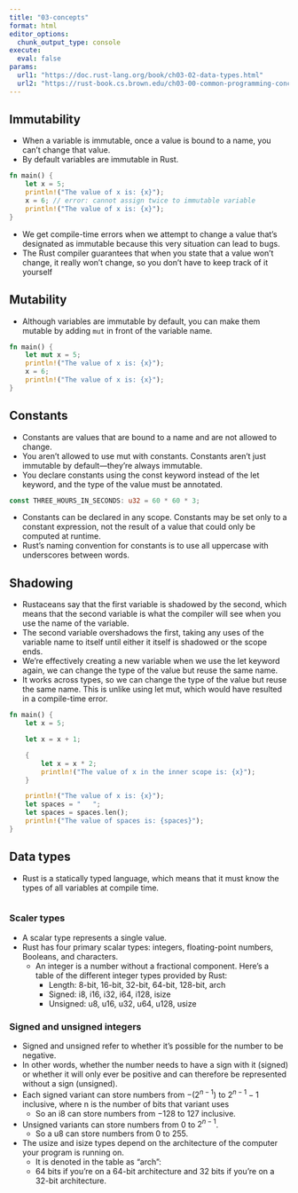 ```yaml
---
title: "03-concepts"
format: html
editor_options: 
  chunk_output_type: console
execute:
  eval: false
params: 
  url1: "https://doc.rust-lang.org/book/ch03-02-data-types.html"
  url2: "https://rust-book.cs.brown.edu/ch03-00-common-programming-concepts.html"
---
```


## Immutability

- When a variable is immutable, once a value is bound to a name, you can’t change that value. 
- By default variables are immutable in Rust.

```rust
fn main() {
    let x = 5;
    println!("The value of x is: {x}");
    x = 6; // error: cannot assign twice to immutable variable
    println!("The value of x is: {x}");
}
```

- We get compile-time errors when we attempt to change a value that’s designated as immutable because this very situation can lead to bugs.
- The Rust compiler guarantees that when you state that a value won’t change, it really won’t change, so you don’t have to keep track of it yourself

## Mutability

- Although variables are immutable by default, you can make them mutable by adding `mut` in front of the variable name.

```rust
fn main() {
    let mut x = 5;
    println!("The value of x is: {x}");
    x = 6;
    println!("The value of x is: {x}");
}
```

## Constants

- Constants are values that are bound to a name and are not allowed to change.
- You aren’t allowed to use mut with constants. Constants aren’t just immutable by default—they’re always immutable.
- You declare constants using the const keyword instead of the let keyword, and the type of the value must be annotated.

```rust
const THREE_HOURS_IN_SECONDS: u32 = 60 * 60 * 3;
```

- Constants can be declared in any scope. Constants may be set only to a constant expression, not the result of a value that could only be computed at runtime.
- Rust’s naming convention for constants is to use all uppercase with underscores between words.

## Shadowing

- Rustaceans say that the first variable is shadowed by the second, which means that the second variable is what the compiler will see when you use the name of the variable.
- The second variable overshadows the first, taking any uses of the variable name to itself until either it itself is shadowed or the scope ends.
- We’re effectively creating a new variable when we use the let keyword again, we can change the type of the value but reuse the same name.
- It works across types, so we can change the type of the value but reuse the same name. This is unlike using let mut, which would have resulted in a compile-time error.

```rust
fn main() {
    let x = 5;

    let x = x + 1;

    {
        let x = x * 2;
        println!("The value of x in the inner scope is: {x}");
    }

    println!("The value of x is: {x}");
    let spaces = "   ";
    let spaces = spaces.len();
    println!("The value of spaces is: {spaces}");
}
```

## Data types

- Rust is a statically typed language, which means that it must know the types of all variables at compile time.


```rust

```

### Scaler types

-  A scalar type represents a single value.
- Rust has four primary scalar types: integers, floating-point numbers, Booleans, and characters.
  - An integer is a number without a fractional component. Here's a table of the different integer types provided by Rust:
    - Length: 8-bit, 16-bit, 32-bit, 64-bit, 128-bit, arch
    - Signed: i8, i16, i32, i64, i128, isize
    - Unsigned: u8, u16, u32, u64, u128, usize

### Signed and unsigned integers
 
- Signed and unsigned refer to whether it’s possible for the number to be negative.
- In other words, whether the number needs to have a sign with it (signed) or whether it will only ever be positive and can therefore be represented without a sign (unsigned).
- Each signed variant can store numbers from $-(2^{n - 1})$ to $2^{n-1}-1$ inclusive, where n is the number of bits that variant uses
  - So an i8 can store numbers from $-128$ to $127$ inclusive.
- Unsigned variants can store numbers from 0 to $2^{n - 1}$.
  - So a u8 can store numbers from 0 to 255.
- The usize and isize types depend on the architecture of the computer your program is running on. 
  - It is denoted in the table as “arch”: 
  - 64 bits if you’re on a 64-bit architecture and 32 bits if you’re on a 32-bit architecture.

